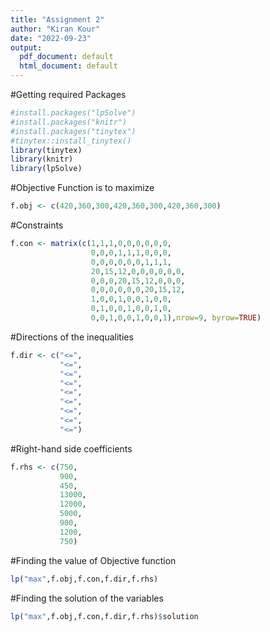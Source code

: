 ---
title: "Assignment 2"
author: "Kiran Kour"
date: "2022-09-23"
output:
  pdf_document: default
  html_document: default
---

#Getting required Packages

```{r}
#install.packages("lpSolve")
#install.packages("knitr")
#install.packages("tinytex")
#tinytex::install_tinytex()
library(tinytex)
library(knitr)
library(lpSolve)
```

#Objective Function is to maximize

```{r}
f.obj <- c(420,360,300,420,360,300,420,360,300)
```

#Constraints

```{r}
f.con <- matrix(c(1,1,1,0,0,0,0,0,0,
                  0,0,0,1,1,1,0,0,0,
                  0,0,0,0,0,0,1,1,1,
                  20,15,12,0,0,0,0,0,0,
                  0,0,0,20,15,12,0,0,0,
                  0,0,0,0,0,0,20,15,12,
                  1,0,0,1,0,0,1,0,0,
                  0,1,0,0,1,0,0,1,0,
                  0,0,1,0,0,1,0,0,1),nrow=9, byrow=TRUE)
```

#Directions of the inequalities

```{r}
f.dir <- c("<=",
           "<=",
           "<=",
           "<=",
           "<=",
           "<=",
           "<=",
           "<=",
           "<=")
```

#Right-hand side coefficients

```{r}
f.rhs <- c(750,
           900,
           450,
           13000,
           12000,
           5000,
           900,
           1200,
           750)
```

#Finding the value of Objective function

```{r}
lp("max",f.obj,f.con,f.dir,f.rhs)
```
#Finding the solution of the variables

```{r}
lp("max",f.obj,f.con,f.dir,f.rhs)$solution
```


                  
